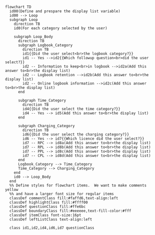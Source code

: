 ```mermaid
flowchart TD
  id00(Define and prespare the display list variable)
  id00 --> Loop
  subgraph Loop
    direction TB
    id0(For each category selected by the user)

    subgraph Loop_Body
      direction TB
      subgraph Logbook_Category
        direction TB
        id1{{Did the user select<br>the logbook category?}}
        id1 -- Yes -->id2{{Which followup question<br>did the user select?}}
        id2 -- Information to keep<br>in logbook -->id2a(Add this answer to<br>the display list)
        id2 -- Logbook retention -->id2b(Add this answer to<br>the display list)
        id2 -- Online logbook information -->id2c(Add this answer to<br>the display list)
      end

      subgraph Time_Category
        direction TB
        id4{{Did the user select the time category?}}
        id4 -- Yes --> id5(Add this answer to<br>the display list)
      end

      subgraph Charging_Category
        direction TB
        id6{{Did the user select the charging category?}}
        id6 -- Yes --> id7{{Which licence did the user select?}}
        id7 -- RPC --> id8a(Add this answer to<br>the display list)
        id7 -- RPL --> id8b(Add this answer to<br>the display list)
        id7 -- PPL --> id8c(Add this answer to<br>the display list)
        id7 -- CPL --> id8d(Add this answer to<br>the display list)
      end
      Logbook_Category --> Time_Category
      Time_Category --> Charging_Category
    end
    id0 --> Loop_Body
  end
  %% Define styles for flowchart items.  We want to make comments yellow
  %% and have a larger font size for regular items
  classDef commentClass fill:#faffd6,text-align:left
  classDef highlightClass fill:#ffff00
  classDef questionClass fill:#ffe6bc
  classDef boundaryClass fill:#eeeeee,text-fill-color:#fff
  classDef itemClass font-size:16pt
  classDef leftListClass text-align:left

  class id1,id2,id4,id6,id7 questionClass
```